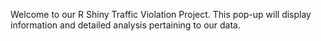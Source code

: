 Welcome to our R Shiny Traffic Violation Project. This pop-up will display information and detailed analysis pertaining to our data.